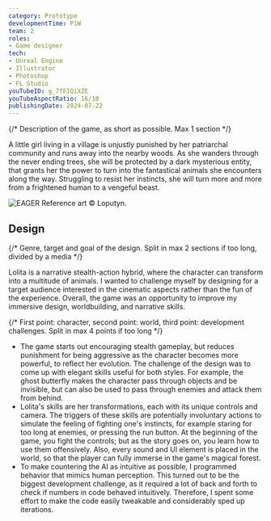 ```yaml
---
category: Prototype
developmentTime: P1W
team: 2
roles:
- Game designer
tech:
- Unreal Engine
- Illustrator
- Photoshop
- FL Studio
youTubeID: g_7fFIQiXZE
youTubeAspectRatio: 16/10
publishingDate: 2024-07-22
---
```


{/* Description of the game, as short as possible. Max 1 section */}

A little girl living in a village is unjustly punished by her patriarchal community and runs away into the nearby woods. As she wanders through the never ending trees, she will be protected by a dark mysterious entity, that grants her the power to turn into the fantastical animals she encounters along the way. Struggling to resist her instincts, she will turn more and more from a frightened human to a vengeful beast.

![EAGER Reference art © Loputyn.](./lolita-art.webp)

## Design

{/* Genre, target and goal of the design. Split in max 2 sections if too long, divided by a media */}

Lolita is a narrative stealth-action hybrid, where the character can transform into a multitude of animals. I wanted to challenge myself by designing for a target audience interested in the cinematic aspects rather than the fun of the experience. Overall, the game was an opportunity to improve my immersive design, worldbuilding, and narrative skills.

{/* First point: character, second point: world, third point: development challenges. Split in max 4 points if too long */}

* The game starts out encouraging stealth gameplay, but reduces punishment for being aggressive as the character becomes more powerful, to reflect her evolution. The challenge of the design was to come up with elegant skills useful for both styles. For example, the ghost butterfly makes the character pass through objects and be invisible, but can also be used to pass through enemies and attack them from behind.
* Lolita's skills are her transformations, each with its unique controls and camera. The triggers of these skills are potentially involuntary actions to simulate the feeling of fighting one's instincts, for example staring for too long at enemies, or pressing the run button. At the beginning of the game, you fight the controls; but as the story goes on, you learn how to use them offensively. Also, every sound and UI element is placed in the world, so that the player can fully immerse in the game's magical forest.
* To make countering the AI as intuitive as possible, I programmed behavior that mimics human perception. This turned out to be the biggest development challenge, as it required a lot of back and forth to check if numbers in code behaved intuitively. Therefore, I spent some effort to make the code easily tweakable and considerably sped up iterations.